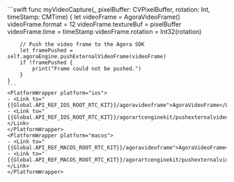 <PlatformWrapper platform="ios">
    ```swift
    func myVideoCapture(_ pixelBuffer: CVPixelBuffer, rotation: Int, timeStamp: CMTime) {
        let videoFrame = AgoraVideoFrame()
        videoFrame.format = 12
        videoFrame.textureBuf = pixelBuffer
        videoFrame.time = timeStamp
        videoFrame.rotation = Int32(rotation)

        // Push the video frame to the Agora SDK
        let framePushed = self.agoraEngine.pushExternalVideoFrame(videoFrame)
        if !framePushed {
            print("Frame could not be pushed.")
        }
    }
    ```
    <PlatformWrapper platform="ios">
    - <Link to="{{Global.API_REF_IOS_ROOT_RTC_KIT}}/agoravideoframe">AgoraVideoFrame</Link>
    - <Link to="{{Global.API_REF_IOS_ROOT_RTC_KIT}}/agorartcenginekit/pushexternalvideoframe(_:)">pushExternalVideoFrame(_:)</Link>
    </PlatformWrapper>
    <PlatformWrapper platform="macos">
    - <Link to="{{Global.API_REF_MACOS_ROOT_RTC_KIT}}/agoravideoframe">AgoraVideoFrame</Link>
    - <Link to="{{Global.API_REF_MACOS_ROOT_RTC_KIT}}/agorartcenginekit/pushexternalvideoframe(_:)">pushExternalVideoFrame(_:)</Link>
    </PlatformWrapper>
</PlatformWrapper>